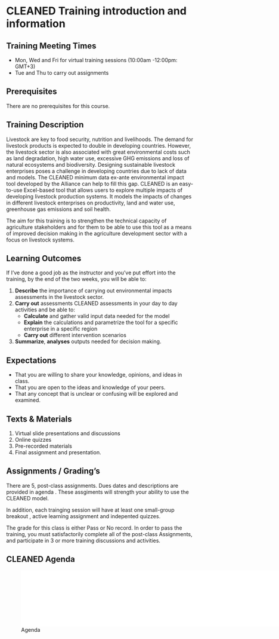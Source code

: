 #  CLEANED Training introduction and information 

## Training Meeting Times 
*	Mon, Wed and Fri for virtual training sessions (10:00am -12:00pm: GMT+3)
* Tue and Thu to carry out assignments

## Prerequisites 
There are no prerequisites for this course.

## Training Description 
Livestock are key to food security, nutrition and livelihoods. The demand for livestock products is expected to double in developing countries. However, the livestock sector is also associated with great environmental costs such as land degradation, high water use, excessive GHG emissions and loss of natural ecosystems and biodiversity. 
Designing sustainable livestock enterprises poses a challenge in developing countries due to lack of data and models. The CLEANED minimum data ex-ante environmental impact tool developed by the Alliance can help to fill this gap. CLEANED is an easy-to-use Excel-based tool that allows users to explore multiple impacts of developing livestock production systems. It models the impacts of changes in different livestock enterprises on productivity, land and water use, greenhouse gas emissions and soil health. 

The aim for this training is to strengthen the technical capacity of agriculture stakeholders and for them to be able to use this tool as a means of improved decision making in the agriculture development sector with a focus on livestock systems. 

## Learning Outcomes 
If I've done a good job as the instructor and you've put effort into the training, by the end of the two weeks, you will be able to:

1. **Describe** the importance of carrying out environmental impacts assessments in the livestock sector.
2. **Carry out** assessments CLEANED assessments in your day to day activities and be able to:
     + **Calculate** and gather valid input data needed for the model
     + **Explain** the calculations and parametrize the tool for a specific enterprise in a specific region
     + **Carry out** different intervention scenarios
3. **Summarize**, **analyses** outputs needed for decision making.

## Expectations 
* That you are willing to share your knowledge, opinions, and ideas in class.
* That you are open to the ideas and knowledge of your peers.
* That any concept that is unclear or confusing will be explored and examined.

## Texts & Materials 
1. Virtual slide presentations and discussions
2. Online quizzes
3. Pre-recorded materials
4. Final assignment and presentation. 

## Assignments / Grading’s 
There are 5, post-class assignments. Dues dates and descriptions are provided in agenda . These assgiments will strength your ability to use the CLEANED model.

In addition, each trainging session will have at least one small-group breakout , active learning assignment and indepented quizzes.

The grade for this class is either Pass or No record. In order to pass the training, you must satisfactorily complete all of the post-class Assignments, and participate in 3 or more training discussions and activities.

## CLEANED Agenda 

![Agenda](AgendaD123.pdf){width=800px}



